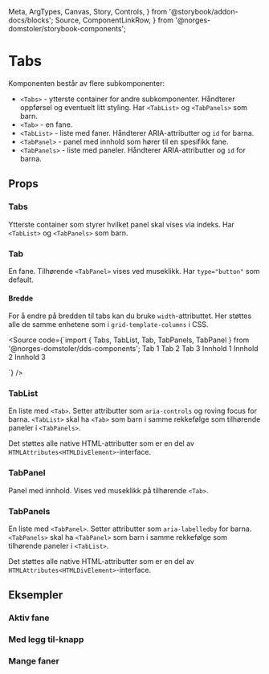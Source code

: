   Meta,
  ArgTypes,
  Canvas,
  Story,
  Controls,
} from '@storybook/addon-docs/blocks';
  Source,
  ComponentLinkRow,
} from '@norges-domstoler/storybook-components';

<Meta of={TabsStories} />

# Tabs

<ComponentLinkRow
  docsHref="https://design.domstol.no/987b33f71/p/206fdc-skiptocontent/b/11d1c4"
  figmaHref="https://www.figma.com/file/ewqSDmkgqDQ5PyOsRp4V5b/?node-id=7003%3A143267"
  githubHref="https://github.com/domstolene/designsystem/tree/main/packages/components/src/components/Tabs"
  storybookHref="https://domstolene.github.io/designsystem/?path=/story/dds-components-components-tabs--default"
  withBottomSpacing
/>

Komponenten består av flere subkomponenter:

- `<Tabs>` - ytterste container for andre subkomponenter. Håndterer oppførsel og eventuelt litt styling. Har `<TabList>` og `<TabPanels>` som barn.
- `<Tab>` - en fane.
- `<TabList>` - liste med faner. Håndterer ARIA-attributter og `id` for barna.
- `<TabPanel>` - panel med innhold som hører til en spesifikk fane.
- `<TabPanels>` - liste med paneler. Håndterer ARIA-attributter og `id` for barna.

## Props

### Tabs

Ytterste container som styrer hvilket panel skal vises via indeks. Har `<TabList>` og `<TabPanels>` som barn.

<Canvas of={TabsStories.Default} sourceState="shown" />

<Controls of={TabsStories.Default} />

### Tab

En fane. Tilhørende `<TabPanel>` vises ved museklikk. Har `type="button"` som default.

<ArgTypes of={Tab} />

#### Bredde

For å endre på bredden til tabs kan du bruke `width`-attributtet. Her støttes alle de samme enhetene som i `grid-template-columns` i CSS.

<Source
  code={`import { Tabs, TabList, Tab, TabPanels, TabPanel } from '@norges-domstoler/dds-components';
  <Tabs>
    <TabList>
      <Tab width="max-content">Tab 1</Tab>
      <Tab width="8rem">Tab 2</Tab>
      <Tab width="1fr">Tab 3</Tab>
    </TabList>
    <TabPanels>
      <TabPanel>Innhold 1</TabPanel>
      <TabPanel>Innhold 2</TabPanel>
      <TabPanel>Innhold 3</TabPanel>
    </TabPanels>
  </Tabs>

`}
/>

### TabList

En liste med `<Tab>`. Setter attributter som `aria-controls` og roving focus for barna. `<TabList>` skal ha `<Tab>` som barn i samme rekkefølge som tilhørende paneler i `<TabPanels>`.

Det støttes alle native HTML-attributter som er en del av `HTMLAttributes<HTMLDivElement>`-interface.

### TabPanel

Panel med innhold. Vises ved museklikk på tilhørende `<Tab>`.

<ArgTypes of={TabPanel} />

### TabPanels

En liste med `<TabPanel>`. Setter attributter som `aria-labelledby` for barna. `<TabPanels>` skal ha `<TabPanel>` som barn i samme rekkefølge som tilhørende paneler i `<TabList>`.

Det støttes alle native HTML-attributter som er en del av `HTMLAttributes<HTMLDivElement>`-interface.

## Eksempler

### Aktiv fane

<Canvas of={TabsStories.ActiveTab} />

### Med legg til-knapp

<Canvas of={TabsStories.WithAddTabButton} />

### Mange faner

<Canvas of={TabsStories.ManyTabs} sourceState="hidden" />

